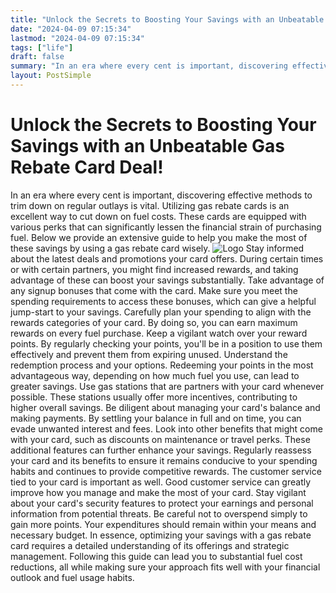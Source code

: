 ```yaml
---
title: "Unlock the Secrets to Boosting Your Savings with an Unbeatable Gas Rebate Card Deal!"
date: "2024-04-09 07:15:34"
lastmod: "2024-04-09 07:15:34"
tags: ["life"]
draft: false
summary: "In an era where every cent is important, discovering effective methods to trim down on regular outlays is vital. Utilizing gas rebate cards is an excellent way to cut down on fuel costs. These cards are equipped with various perks that can significantly lessen the financial strain of purchasing fuel. Below we provide an extensive guide to help you make the most of these savings by using a gas rebate card wisely."
layout: PostSimple
---
```

# Unlock the Secrets to Boosting Your Savings with an Unbeatable Gas Rebate Card Deal!
In an era where every cent is important, discovering effective methods to trim down on regular outlays is vital. Utilizing gas rebate cards is an excellent way to cut down on fuel costs. These cards are equipped with various perks that can significantly lessen the financial strain of purchasing fuel. Below we provide an extensive guide to help you make the most of these savings by using a gas rebate card wisely.
<img alt="Logo" class="lazyImg" data-src="https://cdn.seniorsselection.com/src_image/fc50f8623a3c04b2f1632be960448575.webp" src="/statics/image/loading.webp"/>
Stay informed about the latest deals and promotions your card offers. During certain times or with certain partners, you might find increased rewards, and taking advantage of these can boost your savings substantially.
Take advantage of any signup bonuses that come with the card. Make sure you meet the spending requirements to access these bonuses, which can give a helpful jump-start to your savings.
Carefully plan your spending to align with the rewards categories of your card. By doing so, you can earn maximum rewards on every fuel purchase.
Keep a vigilant watch over your reward points. By regularly checking your points, you'll be in a position to use them effectively and prevent them from expiring unused.
Understand the redemption process and your options. Redeeming your points in the most advantageous way, depending on how much fuel you use, can lead to greater savings.
Use gas stations that are partners with your card whenever possible. These stations usually offer more incentives, contributing to higher overall savings.
Be diligent about managing your card's balance and making payments. By settling your balance in full and on time, you can evade unwanted interest and fees.
Look into other benefits that might come with your card, such as discounts on maintenance or travel perks. These additional features can further enhance your savings.
Regularly reassess your card and its benefits to ensure it remains conducive to your spending habits and continues to provide competitive rewards.
The customer service tied to your card is important as well. Good customer service can greatly improve how you manage and make the most of your card.
Stay vigilant about your card's security features to protect your earnings and personal information from potential threats.
Be careful not to overspend simply to gain more points. Your expenditures should remain within your means and necessary budget.
In essence, optimizing your savings with a gas rebate card requires a detailed understanding of its offerings and strategic management. Following this guide can lead you to substantial fuel cost reductions, all while making sure your approach fits well with your financial outlook and fuel usage habits.
        